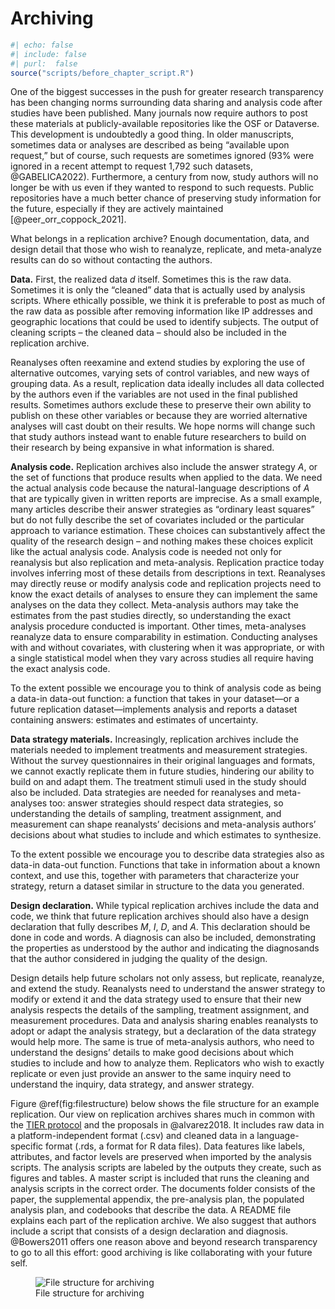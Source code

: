 # Archiving {.unnumbered}


```r
#| echo: false
#| include: false
#| purl:  false
source("scripts/before_chapter_script.R")
```

One of the biggest successes in the push for greater research transparency has been changing norms surrounding data sharing and analysis code after studies have been published. Many journals now require authors to post these materials at publicly-available repositories like the OSF or Dataverse. This development is undoubtedly a good thing. In older manuscripts, sometimes data or analyses are described as being "available upon request," but of course, such requests are sometimes ignored (93% were ignored in a recent attempt to request 1,792 such  datasets, @GABELICA2022). Furthermore, a century from now, study authors will no longer be with us even if they wanted to respond to such requests. Public repositories have a much better chance of preserving study information for the future, especially if they are actively maintained [@peer_orr_coppock_2021].

What belongs in a replication archive? Enough documentation, data, and design detail that those who wish to reanalyze, replicate, and meta-analyze results can do so without contacting the authors.

**Data.** First, the realized data $d$ itself. Sometimes this is the raw data. Sometimes it is only the "cleaned" data that is actually used by analysis scripts. Where ethically possible, we think it is preferable to post as much of the raw data as possible after removing information like IP addresses and geographic locations that could be used to identify subjects. The output of cleaning scripts -- the cleaned data -- should also be included in the replication archive. 

Reanalyses often reexamine and extend studies by exploring the use of alternative outcomes, varying sets of control variables, and new ways of grouping data. As a result, replication data ideally includes all data collected by the authors even if the variables are not used in the final published results. Sometimes authors exclude these to preserve their own ability to publish on these other variables or because they are worried alternative analyses will cast doubt on their results. We hope norms will change such that study authors instead want to enable future researchers to build on their research by being expansive in what information is shared.

**Analysis code.** Replication archives also include the answer strategy *A*, or the set of functions that produce results when applied to the data. We need the actual analysis code because the natural-language descriptions of *A* that are typically given in written reports are imprecise. As a small example, many articles describe their answer strategies as "ordinary least squares" but do not fully describe the set of covariates included or the particular approach to variance estimation. These choices can substantively affect the quality of the research design -- and nothing makes these choices explicit like the actual analysis code. Analysis code is needed not only for reanalysis but also replication and meta-analysis. Replication practice today involves inferring most of these details from descriptions in text. Reanalyses may directly reuse or modify analysis code and replication projects need to know the exact details of analyses to ensure they can implement the same analyses on the data they collect. Meta-analysis authors may take the estimates from the past studies directly, so understanding the exact analysis procedure conducted is important. Other times, meta-analyses reanalyze data to ensure comparability in estimation. Conducting analyses with and without covariates, with clustering when it was appropriate, or with a single statistical model when they vary across studies all require having the exact analysis code. 

To the extent possible we encourage you to think of analysis code as being a data-in data-out function: a function that takes in your dataset---or a future replication dataset---implements analysis and reports a dataset containing answers: estimates and estimates of uncertainty. 

**Data strategy materials.** Increasingly, replication archives include the materials needed to implement treatments and measurement strategies. Without the survey questionnaires in their original languages and formats, we cannot exactly replicate them in future studies, hindering our ability to build on and adapt them. The treatment stimuli used in the study should also be included. Data strategies are needed for reanalyses and meta-analyses too: answer strategies should respect data strategies, so understanding the details of sampling, treatment assignment, and measurement can shape reanalysts' decisions and meta-analysis authors' decisions about what studies to include and which estimates to synthesize. 

To the extent possible we encourage you to describe data strategies also as data-in data-out function. Functions that take in information about a known context, and use this, together with parameters that characterize your strategy, return a dataset similar in structure to the data you generated. 

**Design declaration.** While typical replication archives include the data and code, we think that future replication archives should also have a design declaration that fully describes *M*, *I*, *D*, and *A*. This declaration should be done in code and words. A diagnosis can also be included, demonstrating the properties as understood by the author and indicating the diagnosands that the author considered in judging the quality of the design. 

Design details help future scholars not only assess, but replicate, reanalyze, and extend the study. Reanalysts need to understand the answer strategy to modify or extend it and the data strategy used to ensure that their new analysis respects the details of the sampling, treatment assignment, and measurement procedures. Data and analysis sharing enables reanalysts to adopt or adapt the analysis strategy, but a declaration of the data strategy would help more. The same is true of meta-analysis authors, who need to understand the designs' details to make good decisions about which studies to include and how to analyze them. Replicators who wish to exactly replicate or even just provide an answer to the same inquiry need to understand the inquiry, data strategy, and answer strategy. 

Figure \@ref(fig:filestructure) below shows the file structure for an example replication. Our view on replication archives shares much in common with the [TIER protocol](https://www.projecttier.org) and the proposals in @alvarez2018. It includes raw data in a platform-independent format (.csv) and cleaned data in a language-specific format (.rds, a format for R data files). Data features like labels, attributes, and factor levels are preserved when imported by the analysis scripts. The analysis scripts are labeled by the outputs they create, such as figures and tables. A master script is included that runs the cleaning and analysis scripts in the correct order. The documents folder consists of the paper, the supplemental appendix, the pre-analysis plan, the populated analysis plan, and codebooks that describe the data. A README file explains each part of the replication archive. We also suggest that authors include a script that consists of a design declaration and diagnosis. @Bowers2011 offers one reason above and beyond research transparency to go to all this effort: good archiving is like collaborating with your future self.

![File structure for archiving](/figures/file-structure){#fig:file-structure}

